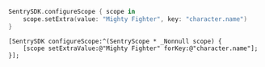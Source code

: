 ```swift
SentrySDK.configureScope { scope in
    scope.setExtra(value: "Mighty Fighter", key: "character.name")
}
```

```objc
[SentrySDK configureScope:^(SentryScope * _Nonnull scope) {
    [scope setExtraValue:@"Mighty Fighter" forKey:@"character.name"];
}];
```

